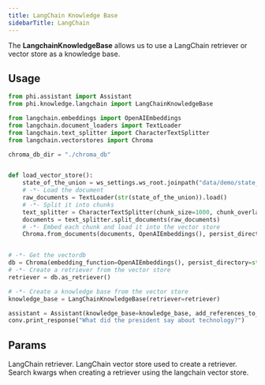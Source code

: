 ```yaml
---
title: LangChain Knowledge Base
sidebarTitle: LangChain
---
```


The **LangchainKnowledgeBase** allows us to use a LangChain retriever or vector store as a knowledge base.

## Usage

```python langchain_kb.py
from phi.assistant import Assistant
from phi.knowledge.langchain import LangChainKnowledgeBase

from langchain.embeddings import OpenAIEmbeddings
from langchain.document_loaders import TextLoader
from langchain.text_splitter import CharacterTextSplitter
from langchain.vectorstores import Chroma

chroma_db_dir = "./chroma_db"


def load_vector_store():
    state_of_the_union = ws_settings.ws_root.joinpath("data/demo/state_of_the_union.txt")
    # -*- Load the document
    raw_documents = TextLoader(str(state_of_the_union)).load()
    # -*- Split it into chunks
    text_splitter = CharacterTextSplitter(chunk_size=1000, chunk_overlap=0)
    documents = text_splitter.split_documents(raw_documents)
    # -*- Embed each chunk and load it into the vector store
    Chroma.from_documents(documents, OpenAIEmbeddings(), persist_directory=str(chroma_db_dir))


# -*- Get the vectordb
db = Chroma(embedding_function=OpenAIEmbeddings(), persist_directory=str(chroma_db_dir))
# -*- Create a retriever from the vector store
retriever = db.as_retriever()

# -*- Create a knowledge base from the vector store
knowledge_base = LangChainKnowledgeBase(retriever=retriever)

assistant = Assistant(knowledge_base=knowledge_base, add_references_to_prompt=True)
conv.print_response("What did the president say about technology?")
```

## Params

<ResponseField name="retriever" type="Any" default="None">
  LangChain retriever.
</ResponseField>
<ResponseField name="vectorstore" type="Any" default="None">
  LangChain vector store used to create a retriever.
</ResponseField>
<ResponseField name="search_kwargs" type="dict" default="None">
  Search kwargs when creating a retriever using the langchain vector store.
</ResponseField>
